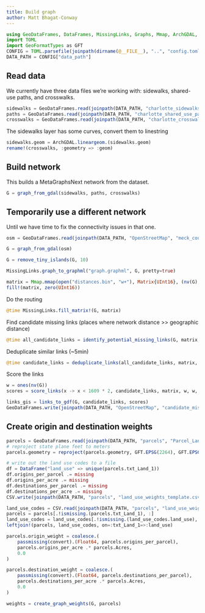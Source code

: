 ```yaml
---
title: Build graph
author: Matt Bhagat-Conway
---
```


```julia
using GeoDataFrames, DataFrames, MissingLinks, Graphs, Mmap, ArchGDAL, MetaGraphsNext, CSV
import TOML
import GeoFormatTypes as GFT
CONFIG = TOML.parsefile(joinpath(dirname(@__FILE__), "..", "config.toml"))
DATA_PATH = CONFIG["data_path"]
```

## Read data

We currently have three data files we're working with: sidewalks, shared-use paths, and crosswalks.

```julia
sidewalks = GeoDataFrames.read(joinpath(DATA_PATH, "charlotte_sidewalks.gpkg"))
paths = GeoDataFrames.read(joinpath(DATA_PATH, "charlotte_shared_use_paths.gpkg"))
crosswalks = GeoDataFrames.read(joinpath(DATA_PATH, "charlotte_crosswalks.shp"))
```

The sidewalks layer has some curves, convert them to linestring

```julia
sidewalks.geom = ArchGDAL.lineargeom.(sidewalks.geom)
rename!(crosswalks, :geometry => :geom)
```

## Build network

This builds a MetaGraphsNext network from the dataset.

```julia
G = graph_from_gdal(sidewalks, paths, crosswalks)
```

## Temporarily use a different network

Until we have time to fix the connectivity issues in that one.

```julia
osm = GeoDataFrames.read(joinpath(DATA_PATH, "OpenStreetMap", "meck_county_network_projected.gpkg"))
```

```julia
G = graph_from_gdal(osm)
```

```julia
G = remove_tiny_islands(G, 10)
```

```julia
MissingLinks.graph_to_graphml("graph.graphml", G, pretty=true)
```

```julia
matrix = Mmap.mmap(open("distances.bin", "w+"), Matrix{UInt16}, (nv(G), nv(G)); grow=true)
fill!(matrix, zero(UInt16))
```

Do the routing

```julia
@time MissingLinks.fill_matrix!(G, matrix)
```

Find candidate missing links (places where network distance >> geographic distance)

```julia
@time all_candidate_links = identify_potential_missing_links(G, matrix, 100, 1000)
```

Deduplicate similar links (~5min)

```julia
@time candidate_links = deduplicate_links(all_candidate_links, matrix, 100)
```

Score the links

```julia
w = ones(nv(G))
scores = score_links(x -> x < 1609 * 2, candidate_links, matrix, w, w, 1609 * 2)
```

```julia
links_gis = links_to_gdf(G, candidate_links, scores)
GeoDataFrames.write(joinpath(DATA_PATH, "OpenStreetMap", "candidate_missing_links.gpkg"), links_gis)
```

## Create origin and destination weights

```julia
parcels = GeoDataFrames.read(joinpath(DATA_PATH, "parcels", "Parcel_LandUse.shp"));
# reproject state plane feet to meters
parcels.geometry = reproject(parcels.geometry, GFT.EPSG(2264), GFT.EPSG(32119));
```

```julia
# write out the land use codes to a file
df = DataFrame("land_use" => unique(parcels.txt_Land_1))
df.origins_per_parcel .= missing
df.origins_per_acre .= missing
df.destinations_per_parcel .= missing
df.destinations_per_acre .= missing
CSV.write(joinpath(DATA_PATH, "parcels", "land_use_weights_template.csv"), df)
```

```julia
land_use_codes = CSV.read(joinpath(DATA_PATH, "parcels", "land_use_weights.csv"), DataFrame)
parcels = parcels[.!ismissing.(parcels.txt_Land_1), :]
land_use_codes = land_use_codes[.!ismissing.(land_use_codes.land_use), :]
leftjoin!(parcels, land_use_codes, on=:txt_Land_1=>:land_use)
```

```julia
parcels.origin_weight = coalesce.(
    passmissing(convert).(Float64, parcels.origins_per_parcel),
    parcels.origins_per_acre .* parcels.Acres,
    0.0
)
```

```julia
parcels.destination_weight = coalesce.(
    passmissing(convert).(Float64, parcels.destinations_per_parcel),
    parcels.destinations_per_acre .* parcels.Acres,
    0.0
)
```

```julia
weights = create_graph_weights(G, parcels)
```